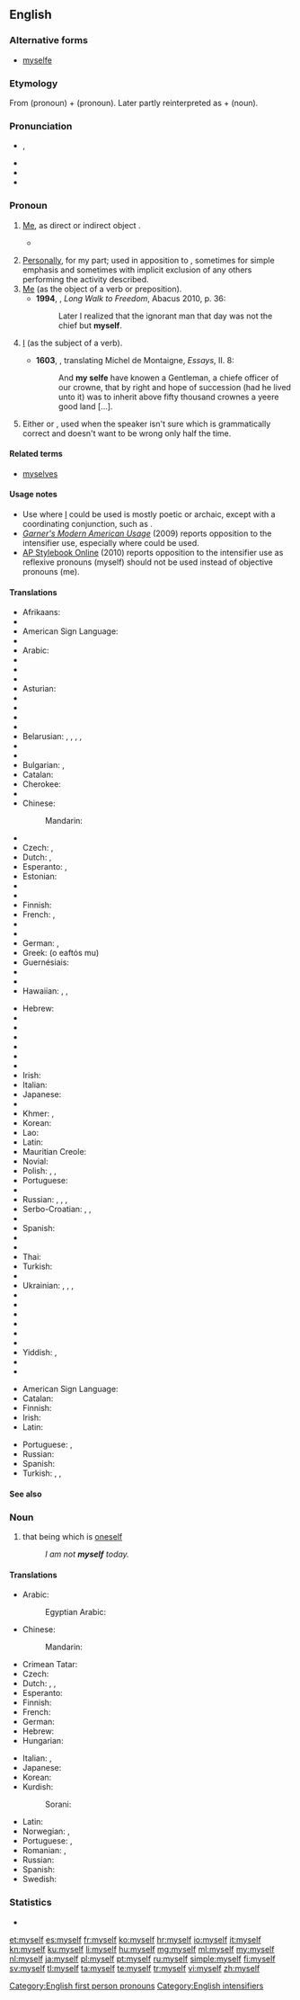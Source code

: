 ==English==

===Alternative forms===
* [[myselfe]] {{qualifier|archaic}}

===Etymology===
From {{term|me}} (pronoun) + {{term|self}} (pronoun). Later partly reinterpreted as {{term|my}} + {{term|self}} (noun).

===Pronunciation===
* {{a|UK}} {{IPA|/maɪˈsɛlf/}}, {{X-SAMPA|/maI"sElf/}}
* {{audio|en-us-myself.ogg|Audio (US)}}
* {{rhymes|ɛlf}}
* {{hyphenation|my|self}}

===Pronoun===
{{en-pron|reflexive case of|I}}

# {{context|reflexive|lang=en}} [[me|Me]], as direct or indirect object {{non-gloss definition|the speaker as the object of a verb or preposition, when the speaker is also the subject}}. {{defdate|from 9th c.}}
#*{{quote-book|year=1913|author={{w|Joseph C. Lincoln}}
|title=[http://openlibrary.org/works/OL5535161W Mr. Pratt's Patients]|chapter=1
|passage=Thinks I to '''myself''', &ldquo;Sol, you're run off your course again. This is a rich man's summer &lsquo;cottage&rsquo; and if you don't look out there's likely to be some nice, lively dog taking an interest in your underpinning.&rdquo;}}
#: {{usex|I taught '''myself'''.|lang=en}}
# [[personally|Personally]], for my part; used in apposition to {{term|I}}, sometimes for simple emphasis and sometimes with implicit exclusion of any others performing the activity described. {{defdate|from 10th c.}}
# [[me|Me]] (as the object of a verb or preposition). {{defdate|from 10th c.}}
#* '''1994''', {{w|Nelson Mandela}}, ''Long Walk to Freedom'', Abacus 2010, p. 36:
#*: Later I realized that the ignorant man that day was not the chief but '''myself'''.
# {{context|archaic|lang=en}} [[I]] (as the subject of a verb). {{defdate|from 14th c.}}
#* '''1603''', {{w|John Florio}}, translating Michel de Montaigne, ''Essays'', II. 8:
#*: And '''my selfe''' have knowen a Gentleman, a chiefe officer of our crowne, that by right and hope of succession (had he lived unto it) was to inherit above fifty thousand crownes a yeere good land [...].
# Either {{term|I}} or {{term|me}}, used when the speaker isn't sure which is grammatically correct and doesn't want to be wrong only half the time.
#: {{usex|We still need a few volunteers for Tuesday night, so see Sarah or '''myself''' if you want to help.|lang=en}}

====Related terms====
* [[myselves]]

====Usage notes====
* Use where [[I]] could be used is mostly poetic or archaic, except with a coordinating conjunction, such as {{term|and}}.
* ''[[w:Garner's Modern American Usage|Garner's Modern American Usage]]'' (2009) reports opposition to the intensifier use, especially where {{term|I}} could be used.
* [http://www.apstylebook.com/ AP Stylebook Online] (2010) reports opposition to the intensifier use as reflexive pronouns (myself) should not be used instead of objective pronouns (me).

====Translations====
{{trans-top|me, reflexive case of ''I''}}
* Afrikaans: {{t-|af|myself}}
* {{trreq|sq}}
* American Sign Language: {{tø|ase|1^o-f@Sternum-FingerBack}}
* {{trreq|am}}
* Arabic: {{t|ar|نفسي|tr=nafsī|sc=Arab}}
* {{trreq|an}}
* {{trreq|hy}}
* {{trreq|as}}
* Asturian: {{t+|ast|me}}
* {{trreq|ay}}
* {{trreq|az}}
* {{trreq|ba}}
* {{trreq|eu}}
* Belarusian: {{t|be|сябе|tr=sjabjé|sc=Cyrl}} {{qualifier|accusative, genitive}}, {{t|be|сабе|tr=sabjé|sc=Cyrl}} {{qualifier|dative}}, {{t|be|сабой|tr=sabój|sc=Cyrl}} {{qualifier|instrumental}}, {{t|be|-ся|tr=-sja|sc=Cyrl}} {{qualifier|with verbs}}, {{t|be|-цца|tr=-cca|sc=Cyrl}} {{qualifier|merged verb ending}}
* {{trreq|bn}}
* {{trreq|br}}
* Bulgarian: {{t|bg|себе си|tr=sébe si|sc=Cyrl}}, {{t|bg|се|tr=se|sc=Cyrl}}
* Catalan: {{t-|ca|em}}
* Cherokee: {{t-|chr|ᎠᏋᏌ|tr=aquvsa|sc=Cher}}
* {{trreq|ny}}
* Chinese:
*: Mandarin: {{t|cmn|自己|tr=zìjǐ|sc=Hani}}
* {{trreq|crh}}
* Czech: {{t+|cs|se}}, {{t+|cs|sebe}}
* Dutch: {{t+|nl|mijzelf}}, {{t+|nl|mezelf}}
* Esperanto: {{t+|eo|mi}}, {{t+|eo|min}}
* Estonian: {{t|et|ise}}
* {{trreq|ee}}
* {{trreq|ext}}
* Finnish: {{t+|fi|itseni}}
* French: {{t+|fr|me}}, {{t+|fr|moi-même}}
* {{trreq|fur}}
* {{trreq|gl}}
* German: {{qualifier|accusative}} {{t+|de|mich}}, {{qualifier|dative}} {{t+|de|mir}}
* Greek: {{t-|el|ο εαυτός μου}} (o eaftόs mu)
* Guernésiais: {{tø|roa-grn|mé-mesme}}
* {{trreq|gu}}
* {{trreq|ha}}
* Hawaiian: {{tø|haw|ʻo wau nō}}, {{tø|haw|ʻo wau ponoʻī}}, {{tø|haw|ʻo wau iho nō}}
{{trans-mid}}
* Hebrew: {{t-|he|עצם|alt=עצמי|tr=atsmí}}
* {{trreq|hi}}
* {{trreq|hu}}
* {{trreq|io}}
* {{trreq|id}}
* {{trreq|ia}}
* {{trreq|ie}}
* Irish: {{t-|ga|mé féin}}
* Italian: {{t+|it|mi}}
* Japanese: {{t|ja|sc=Jpan|自分|tr=じぶん, jibun}}
* {{trreq|kn}}
* Khmer: {{t-|km|ខ្លួនខ្ញុំ|tr=kluən knyom|sc=Khmr}}, {{t-|km|ខ្លួនឯង|tr=kluən ae ngɔɔ|sc=Khmr}}
* Korean: {{t|ko|자신|tr=jasin|sc=Kore}}
* Lao: {{t|lo|ຕົນເອງ|tr=ton-'eeng|sc=Laoo}}
* Latin: {{t-|la|egomet}}
* Mauritian Creole: {{tø|mfe|momem}}
* Novial: {{tø|nov|me}}
* Polish: {{t|pl|siebie}}, {{t|pl|sobie}}, {{t|pl|się}}
* Portuguese: {{t+|pt|me}}
* {{trreq|pa}}
* Russian: {{qualifier|accusative, genitive}} {{t+|ru|себя|tr=sebjá}}, {{qualifier|dative, prepositional}} {{t+|ru|себе|tr=sebé}}, {{qualifier|instrumental}} {{t+|ru|собой|tr=sobój}}, {{qualifier|with verbs}} {{t+|ru|-ся|tr=-sja}}
* Serbo-Croatian: {{t-|sh|sebe}}, {{t-|sh|se}}, {{t-|sh|sam sebe}}
* {{trreq|so}}
* Spanish: {{t+|es|me}}
* {{trreq|ta}}
* {{trreq|te}}
* Thai: {{t|th|ตนเอง|tr=dton ayng|sc=Thai}}
* Turkish: {{t+|tr|kendim}}
* {{trreq|tk}}
* Ukrainian: {{t|uk|себе|tr=sebé|sc=Cyrl}} {{qualifier|accusative, genitive}}, {{t|uk|собі|tr=sobí|sc=Cyrl}} {{qualifier|dative}}, {{t|uk|собою|tr=sobóju|sc=Cyrl}} {{qualifier|instrumental}}, {{t|uk|-ся|tr=-sja|sc=Cyrl}} {{qualifier|with verbs}}
* {{trreq|ur}}
* {{trreq|ug}}
* {{trreq|uz}}
* {{trreq|vo}}
* {{trreq|wa}}
* {{trreq|xh}}
* Yiddish: {{t-|yi|מיך|tr=mikh|sc=Hebr}} {{qualifier|accusative}}, {{t-|yi|מיר|tr=mir|sc=Hebr}} {{qualifier|dative}}
* {{trreq|yo}}
* {{trreq|zu}}
{{trans-bottom}}

{{trans-top|in apposition with I; personally}}
* American Sign Language: {{tø|ase|A@Chest-RadialBack Contact}}
* Catalan: {{t-|ca|mateix}}
* Finnish: {{t-|fi|minä itse}}
* Irish: {{t-|ga|mé féin}}
* Latin: {{t-|la|egomet}}
{{trans-mid}}
* Portuguese: {{t-|pt|eu mesmo|m}},  {{t-|pt|eu mesma|f}}
* Russian: {{t-|ru|я сам|tr=ja sam}}
* Spanish: {{t+|es|mismo|alt=(yo) mismo}}
* Turkish: {{t+|tr|kendim}},  {{t-|tr|tek başıma}},  {{t+|tr|şahsen}}
{{trans-bottom}}

====See also====
{{English personal pronouns}}

===Noun===
{{en-noun|ourselves}}

# that being which is [[oneself]]
#: ''I am not '''myself''' today.''

====Translations====
{{trans-top|that being which is oneself}}
* Arabic: {{t|ar|نفسي|tr=nafsī}}
*: Egyptian Arabic: {{tø|arz|نفسي|tr=nafsi|sc=Arab}}
* Chinese:
*: Mandarin: {{t|cmn|我自己|tr=wǒ zìjǐ|sc=Hani}}
* Crimean Tatar: {{t|crh|özüm}}
* Czech: {{t-|cs|já sám}}
* Dutch: {{t+|nl|ikzelf}}, {{t+|nl|mijzelf}}, {{t+|nl|mezelf}}
* Esperanto: {{t+|eo|min}}
* Finnish: {{t+|fi|itseni}}
* French: {{t+|fr|moi-même}}
* German: {{t|de|ich selbst}}
* Hebrew: {{t|he|עצמי|tr=atsmi|sc=Hebr}}
* Hungarian: {{t+|hu|magam}}
{{trans-mid}}
* Italian: {{t-|it|me stesso|m}}, {{t-|it|me stessa|f}}
* Japanese: {{t|ja|私自身|tr=わたくしじしん, watakushi jishin|sc=Jpan}}
* Korean: {{t|ko|나 자신|tr=na jasin|sc=Kore}}
* Kurdish:
*: Sorani: {{t-|ku|خۆم|tr=xom|sc=ku-Arab}}
* Latin: {{t-|la|egomet}}
* Norwegian: {{t-|no|megselv}}, {{t-|no|meg selv}}
* Portuguese: {{t|pt|eu mesmo|m}}, {{t|pt|eu mesma|f}}
* Romanian: {{t|ro|eu însumi|m}}, {{t|ro|eu însămi|f}}
* Russian: {{t|ru|сам|tr=ja sam|alt=я сам|sc=Cyrl}}
* Spanish: {{t+|es|mismo|alt=yo mismo}}
* Swedish: {{t-|sv|mig själv}}
{{trans-bottom}}

===Statistics===
* {{rank|certain|sent|keep|271|myself|morning|money|door}}

[[Category:English first person pronouns]]
[[Category:English intensifiers]]

[[et:myself]]
[[es:myself]]
[[fr:myself]]
[[ko:myself]]
[[hr:myself]]
[[io:myself]]
[[it:myself]]
[[kn:myself]]
[[ku:myself]]
[[li:myself]]
[[hu:myself]]
[[mg:myself]]
[[ml:myself]]
[[my:myself]]
[[nl:myself]]
[[ja:myself]]
[[pl:myself]]
[[pt:myself]]
[[ru:myself]]
[[simple:myself]]
[[fi:myself]]
[[sv:myself]]
[[tl:myself]]
[[ta:myself]]
[[te:myself]]
[[tr:myself]]
[[vi:myself]]
[[zh:myself]]